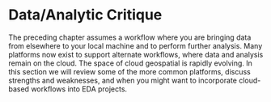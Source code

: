 # Data/Analytic Critique

The preceding chapter assumes a workflow where you are bringing data from elsewhere to your local machine and to perform further analysis. Many platforms now exist to support alternate workflows, where data and analysis remain on the cloud. The space of cloud geospatial is rapidly evolving. In this section we will review some of the more common platforms, discuss strengths and weaknesses, and when you might want to incorporate cloud-based workflows into EDA projects. 


